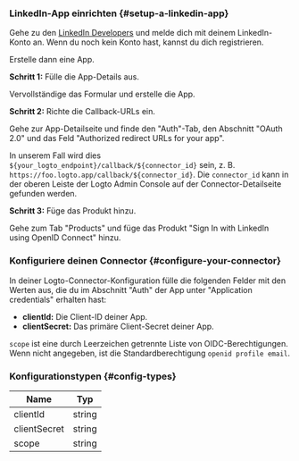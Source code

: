### LinkedIn-App einrichten \{#setup-a-linkedin-app}

Gehe zu den [LinkedIn Developers](https://www.linkedin.com/developers) und melde dich mit deinem LinkedIn-Konto an. Wenn du noch kein Konto hast, kannst du dich registrieren.

Erstelle dann eine App.

**Schritt 1:** Fülle die App-Details aus.

Vervollständige das Formular und erstelle die App.

**Schritt 2:** Richte die Callback-URLs ein.

Gehe zur App-Detailseite und finde den "Auth"-Tab, den Abschnitt "OAuth 2.0" und das Feld "Authorized redirect URLs for your app".

In unserem Fall wird dies `${your_logto_endpoint}/callback/${connector_id}` sein, z. B. `https://foo.logto.app/callback/${connector_id}`. Die `connector_id` kann in der oberen Leiste der Logto Admin Console auf der Connector-Detailseite gefunden werden.

**Schritt 3:** Füge das Produkt hinzu.

Gehe zum Tab "Products" und füge das Produkt "Sign In with LinkedIn using OpenID Connect" hinzu.

### Konfiguriere deinen Connector \{#configure-your-connector}

In deiner Logto-Connector-Konfiguration fülle die folgenden Felder mit den Werten aus, die du im Abschnitt "Auth" der App unter "Application credentials" erhalten hast:

- **clientId:** Die Client-ID deiner App.
- **clientSecret:** Das primäre Client-Secret deiner App.

`scope` ist eine durch Leerzeichen getrennte Liste von OIDC-Berechtigungen. Wenn nicht angegeben, ist die Standardberechtigung `openid profile email`.

### Konfigurationstypen \{#config-types}

| Name         | Typ    |
| ------------ | ------ |
| clientId     | string |
| clientSecret | string |
| scope        | string |